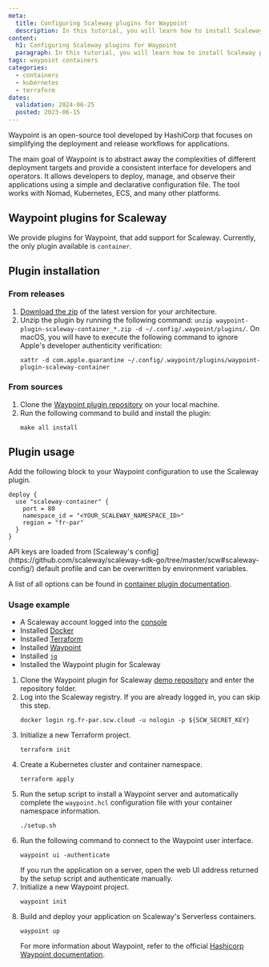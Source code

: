 ```yaml
---
meta:
  title: Configuring Scaleway plugins for Waypoint
  description: In this tutorial, you will learn how to install Scaleway plugins for Waypoint
content:
  h1: Configuring Scaleway plugins for Waypoint
  paragraph: In this tutorial, you will learn how to install Scaleway plugins for Waypoint
tags: waypoint containers
categories:
  - containers
  - kubernetes
  - terraform
dates:
  validation: 2024-06-25
  posted: 2023-06-15
---
```


Waypoint is an open-source tool developed by HashiCorp that focuses on simplifying the deployment and release workflows for applications.

The main goal of Waypoint is to abstract away the complexities of different deployment targets and provide a consistent interface for developers and operators.
It allows developers to deploy, manage, and observe their applications using a simple and declarative configuration file.
The tool works with Nomad, Kubernetes, ECS, and many other platforms.

## Waypoint plugins for Scaleway

We provide plugins for Waypoint, that add support for Scaleway.
Currently, the only plugin available is `container`.

## Plugin installation

### From releases

1. [Download the zip](https://github.com/scaleway/waypoint-plugin-scaleway/releases/) of the latest version for your architecture.
2. Unzip the plugin by running the following command: `unzip waypoint-plugin-scaleway-container_*.zip -d ~/.config/.waypoint/plugins/`.
    <Message type="note">
      On macOS, you will have to execute the following command to ignore Apple's developer authenticity verification:
      ```
      xattr -d com.apple.quarantine ~/.config/.waypoint/plugins/waypoint-plugin-scaleway-container
      ```
    </Message>

### From sources

1. Clone the [Waypoint plugin repository](https://github.com/scaleway/waypoint-plugin-scaleway/) on your local machine.
2. Run the following command to build and install the plugin: 
    ```
    make all install
    ```

## Plugin usage

Add the following block to your Waypoint configuration to use the Scaleway plugin.

```
deploy {
  use "scaleway-container" {
    port = 80
    namespace_id = "<YOUR_SCALEWAY_NAMESPACE_ID>"
    region = "fr-par"
  }
}
```

<Message type="note">
  API keys are loaded from [Scaleway's config](https://github.com/scaleway/scaleway-sdk-go/tree/master/scw#scaleway-config/) default profile and can be overwritten by environment variables.
</Message>

A list of all options can be found in [container plugin documentation](https://github.com/scaleway/waypoint-plugin-scaleway/blob/master/docs/container.md/).

### Usage example

<Macro id="requirements" />

- A Scaleway account logged into the [console](https://console.scaleway.com/)
- Installed [Docker](https://www.docker.com/)
- Installed [Terraform](https://developer.hashicorp.com/terraform/downloads/)
- Installed [Waypoint](https://developer.hashicorp.com/waypoint/downloads/)
- Installed [`jq`](https://github.com/jqlang/jq/)
- Installed the Waypoint plugin for Scaleway

1. Clone the Waypoint plugin for Scaleway [demo repository](https://github.com/Codelax/waypoint-scaleway-demo/) and enter the repository folder.
2. Log into the Scaleway registry. If you are already logged in, you can skip this step.
    ```
    docker login rg.fr-par.scw.cloud -u nologin -p ${SCW_SECRET_KEY}
    ```
3. Initialize a new Terraform project.
    ```
    terraform init
    ```
4. Create a Kubernetes cluster and container namespace.
    ```
    terraform apply
    ```
5. Run the setup script to install a Waypoint server and automatically complete the `waypoint.hcl` configuration file with your container namespace information.
    ```
    ./setup.sh
    ```
6. Run the following command to connect to the Waypoint user interface.
    ```
    waypoint ui -authenticate
    ```
    <Message type="tip">
      If you run the application on a server, open the web UI address returned by the setup script and authenticate manually.
    </Message>
7. Initialize a new Waypoint project.
    ```
    waypoint init
    ```
8. Build and deploy your application on Scaleway's Serverless containers.
    ```
    waypoint up
    ```
    For more information about Waypoint, refer to the official [Hashicorp Waypoint documentation](https://developer.hashicorp.com/waypoint/docs?product_intent=waypoint/).